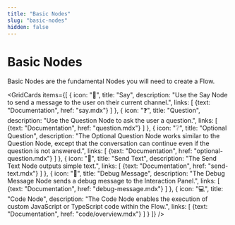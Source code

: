 ```yaml
---
title: "Basic Nodes" 
slug: "basic-nodes" 
hidden: false 
---
```



# Basic Nodes

Basic Nodes are the fundamental Nodes you will need to create a Flow.

<GridCards items={[
  {
    icon: "💬",
    title: "Say",
    description: "Use the Say Node to send a message to the user on their current channel.",
    links: [
      {text: "Documentation", href: "say.mdx"}
    ]
  },
  {
    icon: "❓",
    title: "Question",
    description: "Use the Question Node to ask the user a question.",
    links: [
      {text: "Documentation", href: "question.mdx"}
    ]
  },
  {
    icon: "❔",
    title: "Optional Question",
    description: "The Optional Question Node works similar to the Question Node, except that the conversation can continue even if the question is not answered.",
    links: [
      {text: "Documentation", href: "optional-question.mdx"}
    ]
  },
  {
    icon: "📝",
    title: "Send Text",
    description: "The Send Text Node outputs simple text.",
    links: [
      {text: "Documentation", href: "send-text.mdx"}
    ]
  },
  {
    icon: "🐛",
    title: "Debug Message",
    description: "The Debug Message Node sends a debug message to the Interaction Panel.",
    links: [
      {text: "Documentation", href: "debug-message.mdx"}
    ]
  },
  {
    icon: "💻",
    title: "Code Node",
    description: "The Code Node enables the execution of custom JavaScript or TypeScript code within the Flow.",
    links: [
      {text: "Documentation", href: "code/overview.mdx"}
    ]
  }
]} />